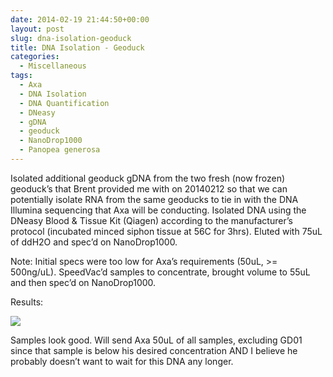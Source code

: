 ```yaml
---
date: 2014-02-19 21:44:50+00:00
layout: post
slug: dna-isolation-geoduck
title: DNA Isolation - Geoduck
categories:
  - Miscellaneous
tags:
  - Axa
  - DNA Isolation
  - DNA Quantification
  - DNeasy
  - gDNA
  - geoduck
  - NanoDrop1000
  - Panopea generosa
---
```


Isolated additional geoduck gDNA from the two fresh (now frozen) geoduck's that Brent provided me with on 20140212 so that we can potentially isolate RNA from the same geoducks to tie in with the DNA Illumina sequencing that Axa will be conducting. Isolated DNA using the DNeasy Blood & Tissue Kit (Qiagen) according to the manufacturer's protocol (incubated minced siphon tissue at 56C for 3hrs). Eluted with 75uL of ddH2O and spec'd on NanoDrop1000.

Note: Initial specs were too low for Axa's requirements (50uL, >= 500ng/uL). SpeedVac'd samples to concentrate, brought volume to 55uL and then spec'd on NanoDrop1000.

Results:

![](https://eagle.fish.washington.edu/Arabidopsis/20140219%20-%20gDNA%20geoduck%20ODs.JPG)

Samples look good. Will send Axa 50uL of all samples, excluding GD01 since that sample is below his desired concentration AND I believe he probably doesn't want to wait for this DNA any longer.
